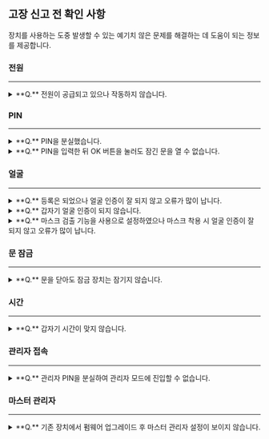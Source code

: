 ## 고장 신고 전 확인 사항

장치를 사용하는 도중 발생할 수 있는 예기치 않은 문제를 해결하는 데 도움이 되는 정보를 제공합니다.

### 전원

---

<details>
<summary>**Q.** 전원이 공급되고 있으나 작동하지 않습니다.</summary>

* 단말기와 브래킷이 떨어져 있으면 탬퍼 스위치에 의해 작동하지 않을 수도 있습니다.

* 어댑터 또는 전원 연결 케이블을 확인하세요.

</details>

### PIN

---

<details>
<summary>**Q.** PIN을 분실했습니다.</summary>

* 일반 사용자의 PIN은 관리자에게 요청한 뒤 다시 입력하세요.

* 관리자 PIN 분실 시 설치 업체에 문의하세요.

</details>

<details>
<summary>**Q.** PIN을 입력한 뒤 <Cmd>OK</Cmd> 버튼을 눌러도 잠긴 문을 열 수 없습니다.</summary>

* 등록한 PIN을 정상적으로 입력하였는지 확인하세요.

* 최근에 PIN을 변경하지 않았는지 확인하세요.

* PIN을 알 수 없는 경우 관리자에게 요청한 뒤 다시 입력하세요.

</details>

### 얼굴

---

<details>
<summary>**Q.** 등록은 되었으나 얼굴 인증이 잘 되지 않고 오류가 많이 납니다.</summary>

* [얼굴 등록 시 주의 사항](getting-started#cautions-enrolling-faces)을 확인한 뒤 얼굴을 다시 등록하세요.

* 등록된 얼굴 개수가 많다면 <Cmd>매칭 대기 시간</Cmd>을 변경한 뒤 다시 시도하세요.

</details>

<details>
<summary>**Q.** 갑자기 얼굴 인증이 되지 않습니다.</summary>

* [얼굴 인증 시 주의 사항](getting-started#cautions-authenticating-face)을 확인한 뒤 다시 시도하세요. 

</details>

<details>
<summary>**Q.** <Cmd>마스크 검출</Cmd> 기능을 <Cmd>사용</Cmd>으로 설정하였으나 마스크 착용 시 얼굴 인증이 잘 되지 않고 오류가 많이 납니다.</summary>

* 마스크를 코끝까지 내리고 얼굴을 2회 인증한 뒤 다시 코를 덮고 얼굴 인증을 시도하세요. 문제가 지속될 경우 설치 업체에 문의하세요.

</details>

### 문 잠금

---

<details>
<summary>**Q.** 문을 닫아도 잠금 장치는 잠기지 않습니다.</summary>

* 전기 잠금 장치의 이상일 수 있습니다. 설치 업체를 통해 점검을 받으세요. 

</details>

### 시간

---

<details>
<summary>**Q.** 갑자기 시간이 맞지 않습니다.</summary>

* BioStation 3에는 내장 배터리가 있으나, 오랫동안 전원이 공급되지 않으면 내장 배터리가 방전되어 시간이 달라질 수 있습니다. [날짜와 시간](settings#date-time)을 참고하여 시간을 수정할 수 있습니다.

</details>

### 관리자 접속

---

<details>
<summary>**Q.** 관리자 PIN을 분실하여 관리자 모드에 진입할 수 없습니다.</summary>

* BioStation 3는 관리자가 출입 허용 권한을 부여하기 때문에 관리자만 메뉴에 진입할 수 있습니다.

* 관리자 PIN 분실 시 설치 업체에 문의하세요.

</details>

### 마스터 관리자

---

<details>
<summary>**Q.** 기존 장치에서 펌웨어 업그레이드 후 마스터 관리자 설정이 보이지 않습니다.</summary>

* 기존 장치에서 펌웨어 업그레이드한 장치는 마스터 관리자 설정이 제공되지 않습니다. <Cmd>관리자 2단계 인증</Cmd> 옵션을 통해 전체 관리자의 권한을 강화하여 장치의 보안을 향상시킬 수 있습니다. 자세한 내용은 [관리자 2단계 인증](settings#admin-2-step-authentication) 옵션을 참조하세요.

</details>